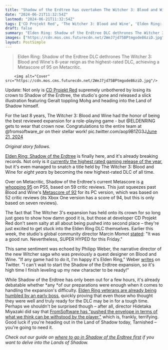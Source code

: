 ```yaml
---
title: "Shadow of the Erdtree has overtaken The Witcher 3: Blood and Wine as the highest-rated DLC, but the new runners-up don't mind: 'If any game had to do it, I'm happy it's Elden Ring'"
date: "2024-06-21T11:32:54Z"
lastmod: "2024-06-21T11:32:54Z"
tags: ['CD Projekt Red', 'The Witcher 3: Blood and Wine', 'Elden Ring: Shadow of the Erdtree', 'Role-Playing Game (RPG)', 'DLC', 'Elden Ring', 'Game of the Year', 'Metascore']
draft: false
summary: "Elden Ring: Shadow of the Erdtree DLC dethrones The Witcher 3: Blood and Wine's 8-year reign as the highest-rated DLC, achieving a Metascore of 95 on Metacritic."
images: ["https://cdn.mos.cms.futurecdn.net/2WeJ7jd75BPtmgode86ziD.jpg"]
layout: PostSimple
---
```

> Elden Ring: Shadow of the Erdtree DLC dethrones The Witcher 3: Blood and Wine's 8-year reign as the highest-rated DLC, achieving a Metascore of 95 on Metacritic.


        <img alt="Cover" src="https://cdn.mos.cms.futurecdn.net/2WeJ7jd75BPtmgode86ziD.jpg"/>
        
Update: Not only is [CD Projekt Red](https://www.gamesradar.com/tag/cd-projekt-red/) supremely unbothered by losing its crown to Shadow of the Erdtree, the studio's gone and released a slick illustration featuring Geralt toppling Mohg and heading into the Land of Shadow himself.

For the last 8 years, The Witcher 3: Blood and Wine had the honor of being the best reviewed expansion for a role-playing game - but @ELDENRING gets to wear that crown now. Congratulations to the entire team at @fromsoftware_pr on their stellar work! pic.twitter.com/aop9B1ZG3J[June 21, 2024](https://twitter.com/witchergame/status/1804130615060484165)

*Original story follows.*

[<u>Elden Ring: Shadow of the Erdtree</u>](https://www.gamesradar.com/games/action-rpg/elden-ring-shadow-of-the-erdtree-review/https://www.gamesradar.com/games/action-rpg/elden-ring-shadow-of-the-erdtree-guide/) is finally here, and it's already breaking records. Not only is it [<u>currently the highest rated gaming release of the year</u>](https://www.gamesradar.com/games/action-rpg/elden-ring-shadow-of-the-erdtree-is-the-highest-rated-release-of-2024-so-far-beating-jrpg-hit-final-fantasy-7-rebirth-and-roguelike-darling-hades-2/), but it's even managed to snatch a title held by The Witcher 3: Blood and Wine for *eight years* by becoming the new highest-rated DLC of all time. 

Over on Metacritic, Shadow of the Erdtree's current Metascore is [a whopping 95](https://www.metacritic.com/game/elden-ring-shadow-of-the-erdtree/) on PS5, based on 59 critic reviews. This just squeezes past Blood and Wine's [Metascore of 92](https://www.metacritic.com/game/the-witcher-3-wild-hunt-blood-and-wine/) for its PC version, which was based on 52 critic reviews (its Xbox One version has a score of 94, but this is only based on seven reviews). 

The fact that The Witcher 3's expansion has held onto its crown for so long just goes to show how damn good it is, but those at developer CD Projekt Red don't seem salty at all about being pushed into second place – they're just excited to get stuck into the Elden Ring DLC themselves. Earlier this week, the studio's global community director Marcin Momot [<u>stated</u>](https://x.com/Marcin360/status/1803322182820339965): "It was a good run. Nevertheless, SUPER HYPED for this Friday."

This same sentiment was echoed by Philipp Weber, the narrative director of the new Witcher saga who was previously a quest designer on Blood and Wine. "If any game had to do it, I'm happy it's Elden Ring," Weber [writes](https://x.com/PhiWeber/status/1803699229317013534) on Twitter. "I can't wait to start the Shadow of the Erdtree expansion, so it's high time I finish leveling up my new character to be ready!"

While Shadow of the Erdtree has only been out for a few hours, it's already debatable whether *any *of our preparations were enough when it comes to handling the expansion's difficulty. [<u>Elden Ring veterans are already being humbled by an early boss</u>](https://www.gamesradar.com/games/action-rpg/returning-elden-ring-veterans-are-being-humbled-by-an-early-shadow-of-the-erdtree-boss-that-drops-some-of-the-best-armor-in-the-game-if-you-can-beat-the-big-brute/), quickly proving that even those who thought they were well and truly ready for the DLC may be in for a tough time. Perhaps we shouldn't be surprised though – after all, director Hidetaka Miyazaki did say that [<u>FromSoftware has "pushed the envelope in terms of what we think can be withstood by the player,"</u>](https://www.gamesradar.com/games/action-rpg/how-hard-is-shadow-of-the-erdtree-hidetaka-miyazaki-says-fromsoftware-has-pushed-the-envelope-in-terms-of-what-we-think-can-be-withstood-by-the-player/) which is, frankly, terrifying. Good luck if you're heading out in the Land of Shadow today, Tarnished – you're going to need it.

*Check out our guide on *[<em>where to go in Shadow of the Erdtree first</em>](https://www.gamesradar.com/games/action/shadow-of-the-erdtree-what-to-do-where-to-go-first/)* if you want to delve into the Lands of Shadow.*
        